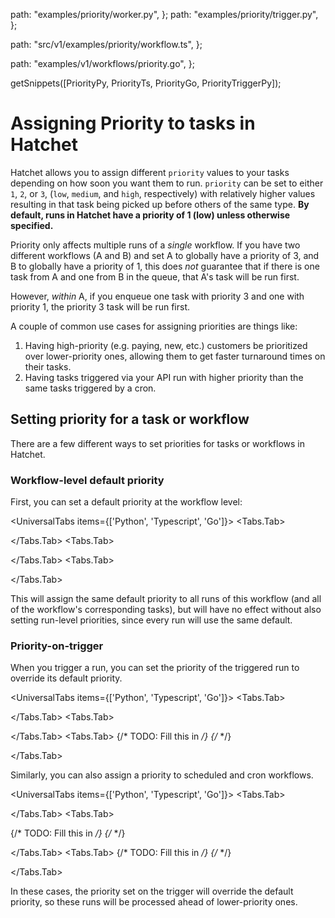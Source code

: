 
  path: "examples/priority/worker.py",
};
  path: "examples/priority/trigger.py",
};

  path: "src/v1/examples/priority/workflow.ts",
};

  path: "examples/v1/workflows/priority.go",
};

  getSnippets([PriorityPy, PriorityTs, PriorityGo, PriorityTriggerPy]);

# Assigning Priority to tasks in Hatchet

Hatchet allows you to assign different `priority` values to your tasks depending on how soon you want them to run. `priority` can be set to either `1`, `2`, or `3`, (`low`, `medium`, and `high`, respectively) with relatively higher values resulting in that task being picked up before others of the same type. **By default, runs in Hatchet have a priority of 1 (low) unless otherwise specified.**

<Callout type="warning" emoji="🪓">

Priority only affects multiple runs of a _single_ workflow. If you have two different workflows (A and B) and set A to globally have a priority of 3, and B to globally have a priority of 1, this does _not_ guarantee that if there is one task from A and one from B in the queue, that A's task will be run first.

However, _within_ A, if you enqueue one task with priority 3 and one with priority 1, the priority 3 task will be run first.

</Callout>

A couple of common use cases for assigning priorities are things like:

1. Having high-priority (e.g. paying, new, etc.) customers be prioritized over lower-priority ones, allowing them to get faster turnaround times on their tasks.
2. Having tasks triggered via your API run with higher priority than the same tasks triggered by a cron.

## Setting priority for a task or workflow

There are a few different ways to set priorities for tasks or workflows in Hatchet.

### Workflow-level default priority

First, you can set a default priority at the workflow level:

<UniversalTabs items={['Python', 'Typescript', 'Go']}>
  <Tabs.Tab>

<GithubSnippet src={PriorityPy} target="Default priority" />

  </Tabs.Tab>
  <Tabs.Tab>

<GithubSnippet src={PriorityTs} target="Task Priority in a Workflow" />

  </Tabs.Tab>
  <Tabs.Tab>
    <GithubSnippet src={PriorityGo} target="Default priority" />

  </Tabs.Tab>
</UniversalTabs>

This will assign the same default priority to all runs of this workflow (and all of the workflow's corresponding tasks), but will have no effect without also setting run-level priorities, since every run will use the same default.

### Priority-on-trigger

When you trigger a run, you can set the priority of the triggered run to override its default priority.

<UniversalTabs items={['Python', 'Typescript', 'Go']}>
  <Tabs.Tab>

<GithubSnippet src={PriorityTriggerPy} target="Runtime priority" />

  </Tabs.Tab>
  <Tabs.Tab>

<GithubSnippet src={PriorityTs} target="Task Priority in a Workflow" />

  </Tabs.Tab>
  <Tabs.Tab>
{/* TODO: Fill this in */}
    {/* <GithubSnippet src={PriorityGo} target="Default priority" /> */}

  </Tabs.Tab>
</UniversalTabs>

Similarly, you can also assign a priority to scheduled and cron workflows.

<UniversalTabs items={['Python', 'Typescript', 'Go']}>
  <Tabs.Tab>

<GithubSnippet src={PriorityTriggerPy} target="Scheduled priority" />

  </Tabs.Tab>
  <Tabs.Tab>

{/* TODO: Fill this in */}
{/* <GithubSnippet src={PriorityTs} target="Task Priority in a Workflow" /> */}

  </Tabs.Tab>
  <Tabs.Tab>
{/* TODO: Fill this in */}
    {/* <GithubSnippet src={PriorityGo} target="Default priority" /> */}

  </Tabs.Tab>
</UniversalTabs>

In these cases, the priority set on the trigger will override the default priority, so these runs will be processed ahead of lower-priority ones.
